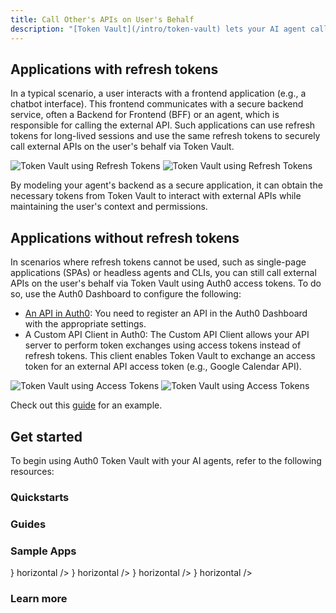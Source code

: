 ```yaml
---
title: Call Other's APIs on User's Behalf
description: "[Token Vault](/intro/token-vault) lets your AI agent call external APIs on the user's behalf. We provide SDKs for Python, JavaScript, and popular AI frameworks like LangChain, LlamaIndex, Genkit, and AI SDK, making it easy and straightforward to get access tokens for your federated connections."
---
```


## Applications with refresh tokens

In a typical scenario, a user interacts with a frontend application (e.g., a chatbot interface). This frontend communicates with a secure backend service, often a Backend for Frontend (BFF) or an agent, which is responsible for calling the external API. Such applications can use refresh tokens for long-lived sessions and use the same refresh tokens to securely call external APIs on the user's behalf via Token Vault.

<Frame caption="Token Vault using Refresh Tokens">
  <img
    className="hidden dark:block"
    src="/img/intro/authentication_for_users_of_ai_applications_diagram_dark.png"
    alt="Token Vault using Refresh Tokens"
  />
  <img
    className="block dark:hidden"
    src="/img/intro/authentication_for_users_of_ai_applications_diagram_light.png"
    alt="Token Vault using Refresh Tokens"
  />
</Frame>

By modeling your agent's backend as a secure application, it can obtain the necessary tokens from Token Vault to interact with external APIs while maintaining the user's context and permissions.

## Applications without refresh tokens

In scenarios where refresh tokens cannot be used, such as single-page applications (SPAs) or headless agents and CLIs, you can still call external APIs on the user's behalf via Token Vault using Auth0 access tokens. To do so, use the Auth0 Dashboard to configure the following:

- [An API in Auth0](https://auth0.com/docs/get-started/auth0-overview/set-up-apis): You need to register an API in the Auth0 Dashboard with the appropriate settings.
- A Custom API Client in Auth0: The Custom API Client allows your API server to perform token exchanges using access tokens instead of refresh tokens. This client enables Token Vault to exchange an access token for an external API access token (e.g., Google Calendar API).

<Frame caption="Token Vault using Access Tokens">
  <img
    className="hidden dark:block"
    src="/img/intro/web_applications_with_spa_diagram_dark.png"
    alt="Token Vault using Access Tokens"
  />
  <img
    className="block dark:hidden"
    src="/img/intro/web_applications_with_spa_diagram_light.png"
    alt="Token Vault using Access Tokens"
  />
</Frame>

Check out this [guide](/get-started/call-others-apis-on-users-behalf#vercel-ai-%2B-react-spa) for an example.

## Get started

To begin using Auth0 Token Vault with your AI agents, refer to the following resources:

### Quickstarts

<Columns cols={2}>
  <Card
    title="Call Other's APIs on User's Behalf"
    href="/get-started/call-others-apis-on-users-behalf"
    icon="key"
    horizontal
  />
</Columns>

### Guides

<Columns cols={2}>
  <Card
    title="Check Google Calendar Availability"
    href="/how-tos/check-google-calendar-availability"
    icon="calendar"
    horizontal
  />
  <Card
    title="List GitHub Repositories"
    href="/how-tos/list-github-repositories"
    icon="github"
    horizontal
  />
  <Card
    title="List Slack Channels"
    href="/how-tos/list-slack-channels"
    icon="slack"
    horizontal
  />
  <Card
    title="Get Salesforce Opportunities"
    href="/how-tos/get-salesforce-opportunities"
    icon="salesforce"
    horizontal
  />
</Columns>

### Sample Apps

<Columns cols={2}>
  <Card
    title="Assistant0: Next.js + LangGraph"
    href="https://github.com/auth0-samples/auth0-assistant0/tree/main/ts-langchain"
    icon={
      <img
        src="https://mintlify-assets.b-cdn.net/auth0/langchain.svg"
        alt="LangChain"
      />
    }
    horizontal
  />
  <Card
    title="Assistant0: Next.js + AI SDK"
    href="https://github.com/auth0-samples/auth0-assistant0/tree/main/ts-vercel-ai"
    icon={
      <img
        src="https://mintlify-assets.b-cdn.net/auth0/vercel.svg"
        alt="AI SDK"
      />
    }
    horizontal
  />
  <Card
    title="Assistant0: FastAPI + LangGraph"
    href="https://github.com/auth0-samples/auth0-assistant0/tree/main/py-langchain"
    icon={
      <img
        src="https://mintlify-assets.b-cdn.net/auth0/langchain.svg"
        alt="LangChain"
      />
    }
    horizontal
  />
  <Card
    title="Assistant0: Next.js + LlamaIndex"
    href="https://github.com/auth0-samples/auth0-assistant0/tree/main/ts-llamaindex"
    icon={
      <img
        src="https://mintlify-assets.b-cdn.net/auth0/llamadex.svg"
        alt="LlamaIndex"
      />
    }
    horizontal
  />
  <Card
    title="Auth0 AI SDK TypeScript samples"
    href="https://github.com/auth0/auth0-ai-js/tree/main/examples/calling-apis"
    icon="github"
    horizontal
  />
  <Card
    title="Auth0 AI SDK Python samples"
    href="https://github.com/auth0/auth0-ai-python/tree/main/examples/calling-apis"
    icon="github"
    horizontal
  />
</Columns>

### Learn more

<Columns cols={2}>
  <Card
    title="Configure Token Vault"
    href="https://auth0.com/docs/secure/tokens/token-vault/configure-token-vault"
    icon="gear"
    horizontal
  />
  <Card
    title="Refresh Token Exchange with Token Vault"
    href="https://auth0.com/docs/secure/tokens/token-vault/refresh-token-exchange-with-token-vault"
    icon="key"
    horizontal
  />
  <Card
    title="Access Token Exchange with Token Vault"
    href="https://auth0.com/docs/secure/tokens/token-vault/access-token-exchange-with-token-vault"
    icon="key"
    horizontal
  />
</Columns>

